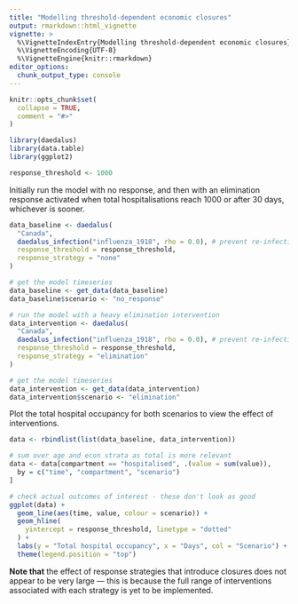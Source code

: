```yaml
---
title: "Modelling threshold-dependent economic closures"
output: rmarkdown::html_vignette
vignette: >
  %\VignetteIndexEntry{Modelling threshold-dependent economic closures}
  %\VignetteEncoding{UTF-8}
  %\VignetteEngine{knitr::rmarkdown}
editor_options: 
  chunk_output_type: console
---
```


```r
knitr::opts_chunk$set(
  collapse = TRUE,
  comment = "#>"
)
```

```r
library(daedalus)
library(data.table)
library(ggplot2)

response_threshold <- 1000
```

Initially run the model with no response, and then with an elimination response activated when total hospitalisations reach 1000 or after 30 days, whichever is sooner.

```r
data_baseline <- daedalus(
  "Canada",
  daedalus_infection("influenza_1918", rho = 0.0), # prevent re-infection
  response_threshold = response_threshold,
  response_strategy = "none"
)

# get the model timeseries
data_baseline <- get_data(data_baseline)
data_baseline$scenario <- "no_response"
```


```r
# run the model with a heavy elimination intervention
data_intervention <- daedalus(
  "Canada",
  daedalus_infection("influenza_1918", rho = 0.0), # prevent re-infection
  response_threshold = response_threshold,
  response_strategy = "elimination"
)

# get the model timeseries
data_intervention <- get_data(data_intervention)
data_intervention$scenario <- "elimination"
```

Plot the total hospital occupancy for both scenarios to view the effect of interventions.

```r
data <- rbindlist(list(data_baseline, data_intervention))
```

```r
# sum over age and econ strata as total is more relevant
data <- data[compartment == "hospitalised", .(value = sum(value)),
  by = c("time", "compartment", "scenario")
]

# check actual outcomes of interest - these don't look as good
ggplot(data) +
  geom_line(aes(time, value, colour = scenario)) +
  geom_hline(
    yintercept = response_threshold, linetype = "dotted"
  ) +
  labs(y = "Total hospital occupancy", x = "Days", col = "Scenario") +
  theme(legend.position = "top")
```

**Note that** the effect of response strategies that introduce closures does not appear to be very large --- this is because the full range of interventions associated with each strategy is yet to be implemented.
